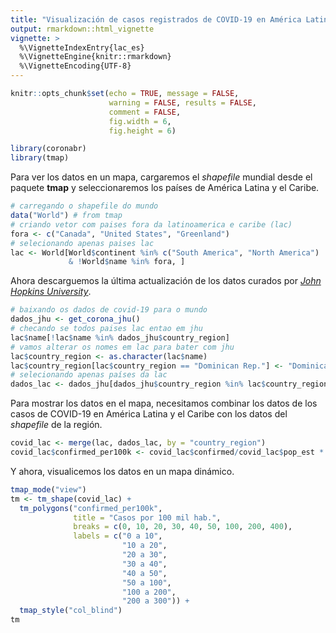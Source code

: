 ```yaml
---
title: "Visualización de casos registrados de COVID-19 en América Latina y el Caribe"
output: rmarkdown::html_vignette
vignette: >
  %\VignetteIndexEntry{lac_es}
  %\VignetteEngine{knitr::rmarkdown}
  %\VignetteEncoding{UTF-8}
---
```


```r
knitr::opts_chunk$set(echo = TRUE, message = FALSE,
                      warning = FALSE, results = FALSE,
                      comment = FALSE,
                      fig.width = 6,
                      fig.height = 6)
```

```r
library(coronabr)
library(tmap)
```

Para ver los datos en un mapa, cargaremos el *shapefile* mundial desde el paquete **tmap** y seleccionaremos los países de América Latina y el Caribe.

```r
# carregando o shapefile do mundo
data("World") # from tmap
# criando vetor com paises fora da latinoamerica e caribe (lac)
fora <- c("Canada", "United States", "Greenland")
# selecionando apenas paises lac
lac <- World[World$continent %in% c("South America", "North America")
             & !World$name %in% fora, ]

```

Ahora descarguemos la última actualización de los datos curados por [*John Hopkins University*](https://github.com/CSSEGISandData/COVID-19).

```r
# baixando os dados de covid-19 para o mundo
dados_jhu <- get_corona_jhu()
# checando se todos paises lac entao em jhu
lac$name[!lac$name %in% dados_jhu$country_region]
# vamos alterar os nomes em lac para bater com jhu
lac$country_region <- as.character(lac$name)
lac$country_region[lac$country_region == "Dominican Rep."] <- "Dominican Republic"
# selecionando apenas países da lac
dados_lac <- dados_jhu[dados_jhu$country_region %in% lac$country_region, ]
```

Para mostrar los datos en el mapa, necesitamos combinar los datos de los casos de COVID-19 en América Latina y el Caribe con los datos del *shapefile* de la región.

```r
covid_lac <- merge(lac, dados_lac, by = "country_region")
covid_lac$confirmed_per100k <- covid_lac$confirmed/covid_lac$pop_est * 1000000
```

Y ahora, visualicemos los datos en un mapa dinámico.

```r
tmap_mode("view")
tm <- tm_shape(covid_lac) +
  tm_polygons("confirmed_per100k",
              title = "Casos por 100 mil hab.",
              breaks = c(0, 10, 20, 30, 40, 50, 100, 200, 400),
              labels = c("0 a 10",
                         "10 a 20",
                         "20 a 30",
                         "30 a 40",
                         "40 a 50",
                         "50 a 100",
                         "100 a 200",
                         "200 a 300")) +
  tmap_style("col_blind")
tm
```

